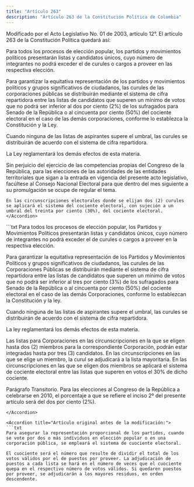 ```yaml
---
title: "Artículo 263"
description: "Artículo 263 de la Constitución Política de Colombia"
---
```


<Warning>Modificado por el Acto Legislativo No. 01 de 2003, artículo 12°. El artículo 263 de la Constitución Política quedará así: </Warning>

Para todos los procesos de elección popular, los partidos y movimientos políticos presentarán listas y candidatos únicos, cuyo número de integrantes no podrá exceder el de curules o cargos a proveer en las respectiva elección.

Para garantizar la equitativa representación de los partidos y movimientos políticos y grupos significativos de ciudadanos, las curules de las corporaciones públicas se distribuirán mediante el sistema de cifra repartidora entre las listas de candidatos que superen un mínimo de votos que no podrá ser inferior al dos por ciento (2%) de los sufragados para Senado de la República o al cincuenta por ciento (50%) del cociente electoral en el caso de las demás corporaciones, conforme lo establezca la Constitución y la Ley. 

Cuando ninguna de las listas de aspirantes supere el umbral, las curules se distribuirán de acuerdo con el sistema de cifra repartidora. 

La Ley reglamentará los demás efectos de esta materia. 

<AccordionGroup>
    <Accordion
        title="Parágrafo transitorio"
        defaultOpen
    >
    Sin perjuicio del ejercicio de las competencias propias del Congreso de la República, para las elecciones de las autoridades de las entidades territoriales que sigan a la entrada en vigencia del presente acto legislativo, facúltese al Consejo Nacional Electoral para que dentro del mes siguiente a su promulgación se ocupe de regular el tema.
    
    En las circunscripciones electorales donde se elijan dos (2) curules se aplicará el sistema del cociente electoral, con sujeción a un umbral del treinta por ciento (30%), del cociente electoral. 
    </Accordion>
</AccordionGroup>

<Accordion title="Artículo Modificado por el Acto Legislativo No. 01 de 2009, artículo 11°. El artículo 263 de la Constitución Nacional, quedará así:">
```txt
Para todos los procesos de elección popular, los Partidos y Movimientos Políticos presentarán listas y candidatos únicos, cuyo número de integrantes no podrá exceder el de curules o cargos a proveer en la respectiva elección.

Para garantizar la equitativa representación de los Partidos y Movimientos Políticos y grupos significativos de ciudadanos, las curules de las Corporaciones Públicas se distribuirán mediante el sistema de cifra repartidora entre las listas de candidatos que superen un mínimo de votos que no podrá ser inferior al tres por ciento (3%) de los sufragados para Senado de la República o al cincuenta por ciento (50%) del cociente electoral en el caso de las demás Corporaciones, conforme lo establezcan la Constitución y la ley.

Cuando ninguna de las listas de aspirantes supere el umbral, las curules se distribuirán de acuerdo con el sistema de cifra repartidora.

La ley reglamentará los demás efectos de esta materia.

Las listas para Corporaciones en las circunscripciones en la que se eligen hasta dos (2) miembros para la correspondiente Corporación, podrán estar integradas hasta por tres (3) candidatos. En las circunscripciones en las que se elige un miembro, la curul se adjudicará a la lista mayoritaria. En las circunscripciones en las que se eligen dos miembros se aplicará el sistema de cociente electoral entre las listas que superen en votos el 30% de dicho cociente. 

Parágrafo Transitorio. Para las elecciones al Congreso de la República a celebrarse en 2010, el porcentaje a que se refiere el inciso 2º del presente artículo será del dos por ciento (2%). 

```
</Accordion>

<Accordion title="Artículo original antes de la modificación:">
```txt 
Para asegurar la representación proporcional de los partidos, cuando se vote por dos o más individuos en elección popular o en una corporación pública, se empleará el sistema de cuociente electoral.

El cuociente será el número que resulte de dividir el total de los votos válidos por el de puestos por proveer. La adjudicación de puestos a cada lista se hará en el número de veces que el cuociente quepa en el respectivo número de votos válidos. Si quedaren puestos por proveer, se adjudicarán a los mayores residuos, en orden descendente. 
```
</Accordion>
